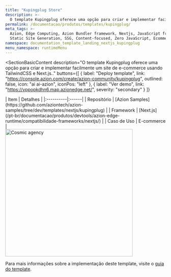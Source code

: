 ```yaml
---
title: "Kupingplug Store"
description: >-
  O template Kupingplug oferece uma opção para criar e implementar facilmente um site de e-commerce usando TailwindCSS e Next.js.
permalink: /documentacao/produtos/templates/kupingplug/
meta_tags: >-
  Azion, Edge Computing, Azion Bundler framework, Nextjs, JavaScript frameworks,
  Static Site Generation, SSG, Content-focused, Zero JavaScript, Ecommerce, store
namespace: documentation_template_landing_nextjs_kupingplug
menu_namespace: runtimeMenu
---
```



<SectionBasicContent
  description="O template Kupingplug oferece uma opção para criar e implementar facilmente um site de e-commerce usando TailwindCSS e Next.js.."
  buttons={[
    { label: "Deploy template", link: "https://console.azion.com/create/azion-community/kupingplug", outlined: false, icon: "ai ai-azion", iconPos: "left" },
    { label: "Ver demo", link: "https://vppopkdhn6.map.azionedge.net/", severity: "secondary" }
  ]}
>
  <Fragment slot="content">
    <div style="flex: 1; min-width: 300px;">
      | Item | Detalhes |
      |:----------|:------|
      | Repositório | [Azion Samples](https://github.com/aziontech/azion-samples/tree/dev/templates/nextjs/kupingplug) |
      | Framework | [Next.js](/pt-br/documentacao/produtos/devtools/azion-edge-runtime/compatibilidade-frameworks/nextjs/) |
      | Caso de Uso | E-commerce |
    </div>
    <div style="display: flex; justify-content: center; align-items: center; flex: 1;">
      <img src="/assets/docs/images/uploads/template-showcase/nextjs/kupingplug.png" width="400" alt="Cosmic agency" style="min-width: 100%; max-width: 100%; height: auto;" />
    </div>
  </Fragment>
</SectionBasicContent>

Para mais informações sobre a implementação deste template, visite o [guia do template](/pt-br/documentacao/produtos/guias/next-js-ecommerce-collection/).
